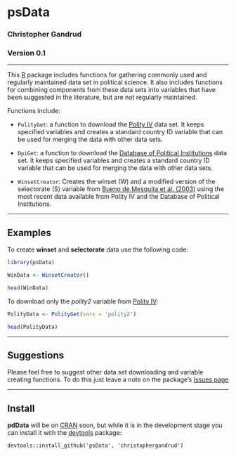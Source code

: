 psData
==========

### Christopher Gandrud

### Version 0.1

---

This [R](http://www.r-project.org/) package includes functions for gathering commonly used and regularly maintained data set in political science. It also includes functions for combining components from these data sets into variables that have been suggested in the literature, but are not regularly maintained. 

Functions include:

- `PolityGet`: a function to download the [Polity IV](http://www.systemicpeace.org/polity/polity4.htm) data set. It keeps specified variables and creates a standard country ID variable that can be used for merging the data with other data sets.

- `DpiGet`: a function to download the [Database of Political Institutions](http://go.worldbank.org/2EAGGLRZ40) data set. It keeps specified variables and creates a standard country ID variable that can be used for merging the data with other data sets.

- `WinsetCreator`: Creates the winset (W) and a modified version of the selectorate (S) variable from [Bueno de Mesquita et al. (2003)](http://www.nyu.edu/gsas/dept/politics/data/bdm2s2/Logic.htm) using the most recent data available from Polity IV and the Database of Political Institutions.

---

## Examples 

To create **winset** and **selectorate** data use the following code:

```r
library(psData)

WinData <- WinsetCreator()

head(WinData)
```

To download only the *polity2* variable from [Polity IV](http://www.systemicpeace.org/polity/polity4.htm):

```r
PolityData <- PolityGet(vars = 'polity2')

head(PolityData)
``` 

--- 

## Suggestions

Please feel free to suggest other data set downloading and variable creating functions. To do this just leave a note on the package's [Issues page](https://github.com/christophergandrud/psData/issues)

---

## Install

**pdData** will be on [CRAN](http://cran.r-project.org/) soon, but while it is in the development stage you can install it with the [devtools](https://github.com/hadley/devtools) package:

```
devtools::install_github('psData', 'christophergandrud')
```